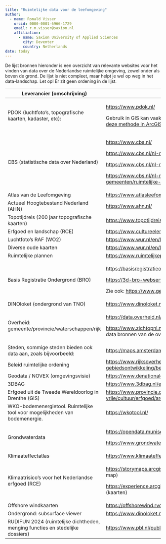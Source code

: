```yaml
---
title: "Ruimtelijke data voor de leefomgeving"
author:
  - name: Ronald Visser
    orcid: 0000-0001-6966-1729
    email: r.m.visser@saxion.nl
    affiliation: 
      - name: Saxion University of Applied Sciences
        city: Deventer
        country: Netherlands
date: today
---
```


De lijst bronnen hieronder is een overzicht van relevante websites voor het vinden van data over de Nederlandse ruimtelijke omgeving, zowel onder als boven de grond. De lijst is niet compleet, maar helpt je wel op weg in het data-landschap. Let op! Er zit geen ordening in de lijst.

+---------------------------------------------------------------------------------+------------------------------------------------------------------------------------------------------------------------------------------------------------------------------------------------------------------------------------------------------------------------------+
| Leverancier (omschrijving)                                                      | Link                                                                                                                                                                                                                                                                         |
+=================================================================================+==============================================================================================================================================================================================================================================================================+
| PDOK (luchtfoto's, topografische kaarten, kadaster, etc):                       | <https://www.pdok.nl/>                                                                                                                                                                                                                                                       |
|                                                                                 |                                                                                                                                                                                                                                                                              |
|                                                                                 | Gebruik in GIS kan vaak direct in de software, zoals via een [plugin in QGIS](https://plugins.qgis.org/plugins/pdokservicesplugin/) of middels [deze methode in ArcGIS](https://www.esri.nl/nl-nl/support/technische-artikelen/arcgis-pro/pdok-services-gebruiken-in-arcgis) |
+---------------------------------------------------------------------------------+------------------------------------------------------------------------------------------------------------------------------------------------------------------------------------------------------------------------------------------------------------------------------+
| CBS (statistische data over Nederland)                                          | <https://www.cbs.nl/>                                                                                                                                                                                                                                                        |
|                                                                                 |                                                                                                                                                                                                                                                                              |
|                                                                                 | <https://www.cbs.nl/nl-nl/dossier/nederland-regionaal/geografische-data>                                                                                                                                                                                                     |
|                                                                                 |                                                                                                                                                                                                                                                                              |
|                                                                                 | <https://www.cbs.nl/nl-nl/dossier/nederland-regionaal/wijk-en-buurtstatistieken>                                                                                                                                                                                             |
|                                                                                 |                                                                                                                                                                                                                                                                              |
|                                                                                 | <https://www.cbs.nl/nl-nl/dossier/nederland-regionaal/informatie-voor-gemeenten/ruimtelijke-statistieken>                                                                                                                                                                    |
+---------------------------------------------------------------------------------+------------------------------------------------------------------------------------------------------------------------------------------------------------------------------------------------------------------------------------------------------------------------------+
| Atlas van de Leefomgeving                                                       | <https://www.atlasleefomgeving.nl/>                                                                                                                                                                                                                                          |
+---------------------------------------------------------------------------------+------------------------------------------------------------------------------------------------------------------------------------------------------------------------------------------------------------------------------------------------------------------------------+
| Actueel Hoogtebestand Nederland (AHN)                                           | <https://www.ahn.nl/>                                                                                                                                                                                                                                                        |
+---------------------------------------------------------------------------------+------------------------------------------------------------------------------------------------------------------------------------------------------------------------------------------------------------------------------------------------------------------------------+
| Topotijdreis (200 jaar topografische kaarten)                                   | <https://www.topotijdreis.nl/>                                                                                                                                                                                                                                               |
+---------------------------------------------------------------------------------+------------------------------------------------------------------------------------------------------------------------------------------------------------------------------------------------------------------------------------------------------------------------------+
| Erfgoed en landschap (RCE)                                                      | <https://www.cultureelerfgoed.nl/onderwerpen/bronnen-en-kaarten/overzicht>                                                                                                                                                                                                   |
+---------------------------------------------------------------------------------+------------------------------------------------------------------------------------------------------------------------------------------------------------------------------------------------------------------------------------------------------------------------------+
| Luchtfoto's RAF (WO2)                                                           | <https://www.wur.nl/en/library/special-collections/aerial-photographs.htm>                                                                                                                                                                                                   |
+---------------------------------------------------------------------------------+------------------------------------------------------------------------------------------------------------------------------------------------------------------------------------------------------------------------------------------------------------------------------+
| Diverse oude kaarten                                                            | <https://www.wur.nl/en/library/special-collections/maps-atlases.htm>                                                                                                                                                                                                         |
+---------------------------------------------------------------------------------+------------------------------------------------------------------------------------------------------------------------------------------------------------------------------------------------------------------------------------------------------------------------------+
| Ruimtelijke plannen                                                             | <https://www.ruimtelijkeplannen.nl/home>                                                                                                                                                                                                                                     |
+---------------------------------------------------------------------------------+------------------------------------------------------------------------------------------------------------------------------------------------------------------------------------------------------------------------------------------------------------------------------+
| Basis Registratie Ondergrond (BRO)                                              | <https://basisregistratieondergrond.nl/>                                                                                                                                                                                                                                     |
|                                                                                 |                                                                                                                                                                                                                                                                              |
|                                                                                 | <https://3d-bro-webservices-esrinl-content.hub.arcgis.com/> (3D-bronnen)                                                                                                                                                                                                     |
|                                                                                 |                                                                                                                                                                                                                                                                              |
|                                                                                 | Zie ook: <https://www.geologischedienst.nl/producten/>                                                                                                                                                                                                                       |
+---------------------------------------------------------------------------------+------------------------------------------------------------------------------------------------------------------------------------------------------------------------------------------------------------------------------------------------------------------------------+
| DINOloket (ondergrond van TNO)                                                  | <https://www.dinoloket.nl/>                                                                                                                                                                                                                                                  |
+---------------------------------------------------------------------------------+------------------------------------------------------------------------------------------------------------------------------------------------------------------------------------------------------------------------------------------------------------------------------+
| Overheid: gemeente/provincie/waterschappen/rijk                                 | <https://data.overheid.nl/datasets> (diverse datasets)                                                                                                                                                                                                                       |
|                                                                                 |                                                                                                                                                                                                                                                                              |
|                                                                                 | <https://www.zichtopnl.nl/datafundament/dataproducten/default.aspx> (overzicht van data bronnen van de overheid)                                                                                                                                                             |
+---------------------------------------------------------------------------------+------------------------------------------------------------------------------------------------------------------------------------------------------------------------------------------------------------------------------------------------------------------------------+
| Steden, sommige steden bieden ook data aan, zoals bijvoorbeeld:                 | <https://maps.amsterdam.nl/open_geodata/>                                                                                                                                                                                                                                    |
+---------------------------------------------------------------------------------+------------------------------------------------------------------------------------------------------------------------------------------------------------------------------------------------------------------------------------------------------------------------------+
| Beleid ruimtelijke ordening                                                     | <https://www.rijksoverheid.nl/onderwerpen/ruimtelijke-ordening-en-gebiedsontwikkeling/beleid-ruimtelijke-ordening>                                                                                                                                                           |
+---------------------------------------------------------------------------------+------------------------------------------------------------------------------------------------------------------------------------------------------------------------------------------------------------------------------------------------------------------------------+
| Geodata / NOVEX (omgevingsvisie)                                                | <https://www.denationaleomgevingsvisie.nl/novex/ruimtelijke+data/default.aspx>                                                                                                                                                                                               |
+---------------------------------------------------------------------------------+------------------------------------------------------------------------------------------------------------------------------------------------------------------------------------------------------------------------------------------------------------------------------+
| 3DBAG                                                                           | <https://www.3dbag.nl/en/viewer>                                                                                                                                                                                                                                             |
+---------------------------------------------------------------------------------+------------------------------------------------------------------------------------------------------------------------------------------------------------------------------------------------------------------------------------------------------------------------------+
| Erfgoed uit de Tweede Wereldoorlog in Drenthe (GIS)                             | <https://www.provincie.drenthe.nl/onderwerpen/cultuur-sport-vrije/cultuur/erfgoed/archeologie/erfgoed-tweede/>                                                                                                                                                               |
+---------------------------------------------------------------------------------+------------------------------------------------------------------------------------------------------------------------------------------------------------------------------------------------------------------------------------------------------------------------------+
| WKO-bodemenergietool. Ruimtelijke tool voor mogelijkheden van bodemenergie.     | <https://wkotool.nl/>                                                                                                                                                                                                                                                        |
+---------------------------------------------------------------------------------+------------------------------------------------------------------------------------------------------------------------------------------------------------------------------------------------------------------------------------------------------------------------------+
| Grondwaterdata                                                                  | <https://opendata.munisense.net/>                                                                                                                                                                                                                                            |
|                                                                                 |                                                                                                                                                                                                                                                                              |
|                                                                                 | <https://www.grondwatertools.nl/gwsinbeeld/>                                                                                                                                                                                                                                 |
+---------------------------------------------------------------------------------+------------------------------------------------------------------------------------------------------------------------------------------------------------------------------------------------------------------------------------------------------------------------------+
| Klimaateffectatlas                                                              | <https://www.klimaateffectatlas.nl/nl/>                                                                                                                                                                                                                                      |
+---------------------------------------------------------------------------------+------------------------------------------------------------------------------------------------------------------------------------------------------------------------------------------------------------------------------------------------------------------------------+
| Klimaatrisico's voor het Nederlandse erfgoed (RCE)                              | <https://storymaps.arcgis.com/stories/02252ae6ffcc4e178577eab18ff59035> (story map)                                                                                                                                                                                          |
|                                                                                 |                                                                                                                                                                                                                                                                              |
|                                                                                 | <https://experience.arcgis.com/experience/8c4532c402ef486ca991e496902ba491/> (kaarten)                                                                                                                                                                                       |
+---------------------------------------------------------------------------------+------------------------------------------------------------------------------------------------------------------------------------------------------------------------------------------------------------------------------------------------------------------------------+
| Offshore windkaarten                                                            | <https://offshorewind.rvo.nl/>                                                                                                                                                                                                                                               |
+---------------------------------------------------------------------------------+------------------------------------------------------------------------------------------------------------------------------------------------------------------------------------------------------------------------------------------------------------------------------+
| Ondergrond: subsurface viewer                                                   | <https://www.dinoloket.nl/subsurfaceviewer>                                                                                                                                                                                                                                  |
+---------------------------------------------------------------------------------+------------------------------------------------------------------------------------------------------------------------------------------------------------------------------------------------------------------------------------------------------------------------------+
| RUDIFUN 2024 (ruimtelijke dichtheden, menging functies en stedelijke dossiers)  | <https://www.pbl.nl/publicaties/rudifun-2024>                                                                                                                                                                                                                                |
+---------------------------------------------------------------------------------+------------------------------------------------------------------------------------------------------------------------------------------------------------------------------------------------------------------------------------------------------------------------------+
